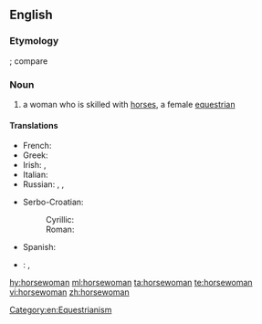 ==English==

===Etymology===
{{compound|horse|woman|lang=en}}; compare {{term|horseman}}

===Noun===
{{en-noun|horsewomen}}

# a woman who is skilled with [[horse]]s, a female [[equestrian]]

====Translations====
{{trans-top|a female equestrian}}
* French: {{t+|fr|écuyère|f}}
* Greek: {{t|el|αναβάτρια|f|tr=anavátria|sc=Grek}}
* Irish: {{t|ga|baneachlach|m}}, {{t|ga|banmharcach|m}}
* Italian: {{t|it|amazzone|f}}
* Russian: {{t+|ru|всадница|f|tr=vsádnica|sc=Cyrl}}, {{t+|ru|наездница|f|tr=najézdnica|sc=Cyrl}}, {{t+|ru|амазо́нка|f|tr=amazónka|sc=Cyrl}}
{{trans-mid}}
* Serbo-Croatian:
*: Cyrillic: {{t|sh|jahàčica|f|sc=Cyrl}}
*: Roman: {{t|sh|јаха̀чица|f}}
* Spanish: {{t+|es|jinete|m|f}}
* {{ttbc|sv}}: {{t|sv|[[kvinnlig]] [[ryttare]]|c}}<!-- drop links if not [[WT:SOP]] -->, {{t+|sv|ryttarinna|f}}
{{trans-bottom}}

[[Category:en:Equestrianism]]

[[hy:horsewoman]]
[[ml:horsewoman]]
[[ta:horsewoman]]
[[te:horsewoman]]
[[vi:horsewoman]]
[[zh:horsewoman]]